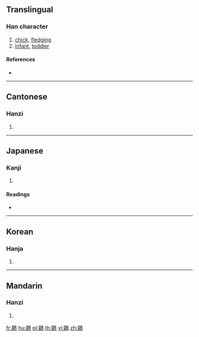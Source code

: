 {{character info/new}}
==Translingual==

===Han character===
{{Han char|rn=196|rad=鳥|as=10|sn=21|four=27427|canj=PUHAF}}

# [[chick]], [[fledging]]
# [[infant]], [[toddler]]

====References====
* {{Han ref|kx=1496.210|dkj=47186|dj=2026.110|hdz=74652.080|uh=9DB5|ud=40373|bh=F6BD|bd=63165}}

----

==Cantonese==

===Hanzi===
{{yue-hanzi|jyut=|y=cho4}}

# {{defn|lang=yue|sort=鳥10}}

----

==Japanese==

===Kanji===
{{ja-kanji|grade=|rs=鳥10}}

# {{defn|lang=ja|sort=鳥10}}

====Readings====
* {{ja-readings|on=[[すう]] (sū), [[す]] (su), [[じゅ]] (ju)|kun=[[ひな]] (hina), [[ひよこ]] (hiyoko)}}

----

==Korean==

===Hanja===
{{ko-hanja|hangeul=추|eumhun=|rv=chu|mr=ch'u|y=chwu}}

# {{defn|lang=ko|sort=鳥10}}

----

==Mandarin==

===Hanzi===
{{cmn-hanzi|pin=[[chú]] ([[chu2]])|wg=ch'u<sup>2</sup>}}

# {{defn|lang=cmn|sort=鳥10}}

[[fr:鶵]]
[[hu:鶵]]
[[pl:鶵]]
[[th:鶵]]
[[vi:鶵]]
[[zh:鶵]]
